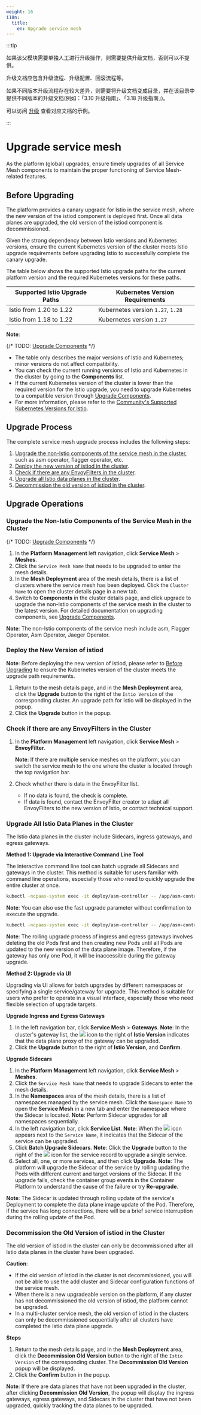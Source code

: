 ```yaml
---
weight: 16
i18n:
  title:
    en: Upgrade service mesh
---
```


:::tip

如果该父模块需要单独人工进行升级操作，则需要提供升级文档，否则可以不提供。
  
升级文档应包含升级流程、升级配置、回滚流程等。

如果不同版本升级流程存在较大差异，则需要将升级文档变成目录，并在该目录中提供不同版本的升级文档(例如：「3.10 升级指南」、「3.18 升级指南」)。

可以访问 [升级](https://product-doc-guide.alauda.cn/template/upgrade/example.html) 查看对应文档的示例。

:::

# Upgrade service mesh

As the platform (global) upgrades, ensure timely upgrades of all Service Mesh components to maintain the proper functioning of Service Mesh-related features.

## <span id="ref">Before Upgrading</span>

The platform provides a canary upgrade for Istio in the service mesh, where the new version of the istiod component is deployed first. Once all data planes are upgraded, the old version of the istiod component is decommissioned.

Given the strong dependency between Istio versions and Kubernetes versions, ensure the current Kubernetes version of the cluster meets Istio upgrade requirements before upgrading Istio to successfully complete the canary upgrade.

The table below shows the supported Istio upgrade paths for the current platform version and the required Kubernetes versions for these paths.

| Supported Istio Upgrade Paths | Kubernetes Version Requirements |
| ----------------------------- | ------------------------------- |
| Istio from 1.20 to 1.22        | Kubernetes version `1.27`, `1.28` |
| Istio from 1.18 to 1.22        | Kubernetes version `1.27`                            |

**Note**:

{/* TODO: [Upgrade Components](@console-platform-docs/zh/platform-usermanual/clusterall/1cluster/11upgrade/) */}

- The table only describes the major versions of Istio and Kubernetes; minor versions do not affect compatibility.
- You can check the current running versions of Istio and Kubernetes in the cluster by going to the **Components** list.
- If the current Kubernetes version of the cluster is lower than the required version for the Istio upgrade, you need to upgrade Kubernetes to a compatible version through [Upgrade Components]().
- For more information, please refer to the [Community's Supported Kubernetes Versions for Istio](https://istio.io/latest/docs/releases/supported-releases/).

## Upgrade Process

The complete service mesh upgrade process includes the following steps:

1. [Upgrade the non-Istio components of the service mesh in the cluster](#component), such as asm operator, flagger operator, etc.
2. [Deploy the new version of istiod in the cluster](#newistiod).
3. [Check if there are any EnvoyFilters in the cluster](#envoyfilters).
4. [Upgrade all Istio data planes in the cluster](#data-planes).
5. [Decommission the old version of istiod in the cluster](#oldistiod).

## Upgrade Operations

### <span id="component">Upgrade the Non-Istio Components of the Service Mesh in the Cluster</span>

{/* TODO: [Upgrade Components](@console-platform-docs/zh/platform-usermanual/clusterall/1cluster/11upgrade/) */}

1. In the **Platform Management** left navigation, click **Service Mesh** > **Meshes**.
2. Click the `Service Mesh Name` that needs to be upgraded to enter the mesh details.
3. In the **Mesh Deployment** area of the mesh details, there is a list of clusters where the service mesh has been deployed. Click the `Cluster Name` to open the cluster details page in a new tab.
4. Switch to **Components** in the cluster details page, and click upgrade to upgrade the non-Istio components of the service mesh in the cluster to the latest version. For detailed documentation on upgrading components, see [Upgrade Components]().

**Note**: The non-Istio components of the service mesh include asm, Flagger Operator, Asm Operator, Jaeger Operator.

### <span id="newistiod">Deploy the New Version of istiod</span>

**Note**: Before deploying the new version of istiod, please refer to [Before Upgrading](#ref) to ensure the Kubernetes version of the cluster meets the upgrade path requirements.

1. Return to the mesh details page, and in the **Mesh Deployment** area, click the **Upgrade** button to the right of the `Istio Version` of the corresponding cluster. An upgrade path for Istio will be displayed in the popup.
2. Click the **Upgrade** button in the popup.

### <span id="envoyfilters">Check if there are any EnvoyFilters in the Cluster</span>

1. In the **Platform Management** left navigation, click **Service Mesh** > **EnvoyFilter**.

    **Note**: If there are multiple service meshes on the platform, you can switch the service mesh to the one where the cluster is located through the top navigation bar.

2. Check whether there is data in the EnvoyFilter list.
    - If no data is found, the check is complete.
    - If data is found, contact the EnvoyFilter creator to adapt all EnvoyFilters to the new version of Istio, or contact technical support.

### <span id="data-planes">Upgrade All Istio Data Planes in the Cluster</span>

The Istio data planes in the cluster include Sidecars, ingress gateways, and egress gateways.

**Method 1: Upgrade via Interactive Command Line Tool**

The interactive command line tool can batch upgrade all Sidecars and gateways in the cluster. This method is suitable for users familiar with command line operations, especially those who need to quickly upgrade the entire cluster at once.

```bash
kubectl -ncpaas-system exec -it deploy/asm-controller -- /app/asm-controller bfg rollout
```

**Note**: You can also use the fast upgrade parameter without confirmation to execute the upgrade.

```bash
kubectl -ncpaas-system exec -it deploy/asm-controller -- /app/asm-controller bfg rollout --no-prompt
```

**Note**: The rolling upgrade process of ingress and egress gateways involves deleting the old Pods first and then creating new Pods until all Pods are updated to the new version of the data plane image. Therefore, if the gateway has only one Pod, it will be inaccessible during the gateway upgrade.

**Method 2: Upgrade via UI**

Upgrading via UI allows for batch upgrades by different namespaces or specifying a single service/gateway for upgrade. This method is suitable for users who prefer to operate in a visual interface, especially those who need flexible selection of upgrade targets.

**Upgrade Ingress and Egress Gateways**

1. In the left navigation bar, click **Service Mesh** > **Gateways**.
    **Note**: In the cluster's gateway list, the ![](/zh/img/00feature.png) icon to the right of **Istio Version** indicates that the data plane proxy of the gateway can be upgraded.
2. Click the **Upgrade** button to the right of **Istio Version**, and **Confirm**.

**Upgrade Sidecars**

1. In the **Platform Management** left navigation, click **Service Mesh** > **Meshes**.
2. Click the `Service Mesh Name` that needs to upgrade Sidecars to enter the mesh details.
3. In the **Namespaces** area of the mesh details, there is a list of namespaces managed by the service mesh. Click the `Namespace Name` to open the **Service Mesh** in a new tab and enter the namespace where the Sidecar is located.
    **Note**: Perform Sidecar upgrades for all namespaces sequentially.
4. In the left navigation bar, click **Service List**.
    **Note**: When the ![](/zh/img/00feature.png) icon appears next to the `Service Name`, it indicates that the Sidecar of the service can be upgraded.
5. Click **Batch Upgrade Sidecars**.
    **Note**: Click the **Upgrade** button to the right of the ![](/zh/img/00feature.png) icon for the service record to upgrade a single service.
6. Select all, one, or more services, and then click **Upgrade**.
    **Note**: The platform will upgrade the Sidecar of the service by rolling updating the Pods with different current and target versions of the Sidecar. If the upgrade fails, check the container group events in the Container Platform to understand the cause of the failure or try **Re-upgrade**.

**Note**: The Sidecar is updated through rolling update of the service's Deployment to complete the data plane image update of the Pod. Therefore, if the service has long connections, there will be a brief service interruption during the rolling update of the Pod.

### <span id="oldistiod">Decommission the Old Version of istiod in the Cluster</span>

The old version of istiod in the cluster can only be decommissioned after all Istio data planes in the cluster have been upgraded.

**Caution**:

- If the old version of istiod in the cluster is not decommissioned, you will not be able to use the add cluster and Sidecar configuration functions of the service mesh.
- When there is a new upgradeable version on the platform, if any cluster has not decommissioned the old version of istiod, the platform cannot be upgraded.
- In a multi-cluster service mesh, the old version of istiod in the clusters can only be decommissioned sequentially after all clusters have completed the Istio data plane upgrade.

**Steps**

1. Return to the mesh details page, and in the **Mesh Deployment** area, click the **Decommission Old Version** button to the right of the `Istio Version` of the corresponding cluster. The **Decommission Old Version** popup will be displayed.
2. Click the **Confirm** button in the popup.

**Note**: If there are data planes that have not been upgraded in the cluster, after clicking **Decommission Old Version**, the popup will display the ingress gateways, egress gateways, and Sidecars in the cluster that have not been upgraded, quickly tracking the data planes to be upgraded.

